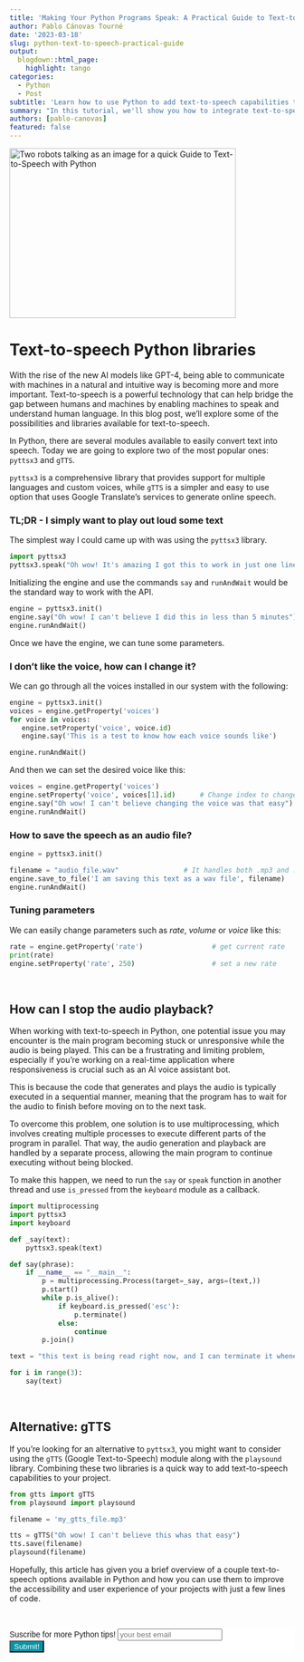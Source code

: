 ---
title: 'Making Your Python Programs Speak: A Practical Guide to Text-to-Speech'
author: Pablo Cánovas Tourné
date: '2023-03-18'
slug: python-text-to-speech-practical-guide
output: 
  blogdown::html_page:
    highlight: tango 
categories:
  - Python
  - Post
subtitle: 'Learn how to use Python to add text-to-speech capabilities to your projects and create applications that can speak for themselves'
summary: "In this tutorial, we'll show you how to integrate text-to-speech into your Python projects, using libraries like pyttsx3, gTTS, and playsound. Whether you're building a chatbot, a voice assistant, or just want to add some personality to your applications, this tutorial will help you get started with text-to-speech in Python"
authors: [pablo-canovas]
featured: false
---

<img src="./featured.png" height="300px" width="400px" alt="Two robots talking as an image for a quick Guide to Text-to-Speech with Python" />


# **Text-to-speech Python libraries**

With the rise of the new AI models like GPT-4, being able to communicate with machines in a natural and intuitive way is becoming more and more important. Text-to-speech is a powerful technology that can help bridge the gap between humans and machines by enabling machines to speak and understand human language.
In this blog post, we'll explore some of the possibilities and libraries available for text-to-speech.

In Python, there are several modules available to easily convert text into speech. Today we are going to explore two of the most popular ones: `pyttsx3` and `gTTS`.

`pyttsx3` is a comprehensive library that provides support for multiple languages and custom voices, while `gTTS` is a simpler and easy to use option that uses Google Translate's services to generate online speech.

### **TL;DR** - I simply want to play out loud some text

The simplest way I could came up with was using the `pyttsx3` library.
```{python}
import pyttsx3
pyttsx3.speak("Oh wow! It's amazing I got this to work in just one line of code")
```

Initializing the engine and use the commands `say` and `runAndWait` would be the standard way to work with the API.

```{python}
engine = pyttsx3.init()
engine.say("Oh wow! I can't believe I did this in less than 5 minutes")
engine.runAndWait()
```

Once we have the engine, we can tune some parameters.

### I don't like the voice, how can I change it?

We can go through all the voices installed in our system with the following:

```{python}
engine = pyttsx3.init()
voices = engine.getProperty('voices')
for voice in voices:
   engine.setProperty('voice', voice.id)
   engine.say('This is a test to know how each voice sounds like')

engine.runAndWait()
```

And then we can set the desired voice like this:

```{python}
voices = engine.getProperty('voices')
engine.setProperty('voice', voices[1].id)      # Change index to change voice. 0 for male and 1 for female
engine.say("Oh wow! I can't believe changing the voice was that easy")
engine.runAndWait()
```

### How to save the speech as an audio file?

```{python}
engine = pyttsx3.init()

filename = "audio_file.wav"                # It handles both .mp3 and .wav                          
engine.save_to_file('I am saving this text as a wav file', filename)
engine.runAndWait()
```

### Tuning parameters

We can easily change parameters such as *rate*, *volume* or *voice* like this:
```{python}
rate = engine.getProperty('rate')                 # get current rate
print(rate)                      
engine.setProperty('rate', 250)                   # set a new rate
```

<br>

## **How can I stop the audio playback?**

When working with text-to-speech in Python, one potential issue you may encounter is the main program becoming stuck or unresponsive while the audio is being played. This can be a frustrating and limiting problem, especially if you're working on a real-time application where responsiveness is crucial such as an AI voice assistant bot.

This is because the code that generates and plays the audio is typically executed in a sequential manner, meaning that the program has to wait for the audio to finish before moving on to the next task.

To overcome this problem, one solution is to use multiprocessing, which involves creating multiple processes to execute different parts of the program in parallel. That way, the audio generation and playback are handled by a separate process, allowing the main program to continue executing without being blocked.

To make this happen, we need to run the `say` or `speak` function in another thread and use `is_pressed` from the `keyboard` module as a callback.

```{python}
import multiprocessing
import pyttsx3
import keyboard

def _say(text):
    pyttsx3.speak(text)

def say(phrase):
	if __name__ == "__main__":
		p = multiprocessing.Process(target=_say, args=(text,))
		p.start()
		while p.is_alive():
			if keyboard.is_pressed('esc'):
				p.terminate()
			else:
				continue
		p.join()

text = "this text is being read right now, and I can terminate it whenever I want"

for i in range(3):
	say(text)
```

<br>

## **Alternative: gTTS**

If you're looking for an alternative to `pyttsx3`, you might want to consider using the `gTTS` (Google Text-to-Speech) module along with the `playsound` library. Combining these two libraries is a quick way to add text-to-speech capabilities to your project.


```{python}
from gtts import gTTS
from playsound import playsound

filename = 'my_gtts_file.mp3'

tts = gTTS("Oh wow! I can't believe this whas that easy")
tts.save(filename)
playsound(filename)
```

Hopefully, this article has given you a brief overview of a couple text-to-speech options available in Python and how you can use them to improve the accessibility and user experience of your projects with just a few lines of code.

<br>

```{=html}
<!-- Begin Mailchimp Signup Form -->
<link href="//cdn-images.mailchimp.com/embedcode/horizontal-slim-10_7.css" rel="stylesheet" type="text/css">
<link rel="stylesheet" type="text/css" href="https://csshake.surge.sh/csshake.min.css">
<style type="text/css">
	#mc_embed_signup{background:#fff; clear:left; font:14px Helvetica,Arial,sans-serif; width:100%;}
	 #mc_embed_signup .button {
  background-color: #0294A5; /* Green */
  color: white;
  transition-duration: 0.4s;
}
#mc_embed_signup .button:hover {
  background-color: #379392 !important; 
}

</style>
<div id="mc_embed_signup">
<form action="https://typethepipe.us4.list-manage.com/subscribe/post?u=91551f7ed29389a0de4f47665&amp;id=d95c503a48" method="post" id="mc-embedded-subscribe-form" name="mc-embedded-subscribe-form" class="validate" target="_blank" novalidate>
 <div id="mc_embed_signup_scroll">
	<label for="mce-EMAIL"> Suscribe for more Python tips!</label>
	<input type="email" value="" name="EMAIL" class="email" id="mce-EMAIL" placeholder="your best email" required>
    <!-- real people should not fill this in and expect good things - do not remove this or risk form bot signups-->
    <div style="position: absolute; left: -5000px;" aria-hidden="true"><input type="text" name="b_91551f7ed29389a0de4f47665_d95c503a48" tabindex="-1" value=""></div>
    <div class="clear"><input type="submit" value="Submit!" name="subscribe" id="mc-embedded-subscribe" class="button"></div>
    </div>
</form>
</div>

<!--End mc_embed_signup-->
```

<style>
.hljs-keyword,.hljs-selector-tag,.hljs-subst{color:#2e8516;font-weight:bold}.hljs-comment, .hljs-quote {
    color: #0e847b;
    font-style: italic;
}.hljs-number, .hljs-literal, .hljs-variable, .hljs-template-variable, .hljs-tag .hljs-attr {
    color: #008021;
}
</style>


